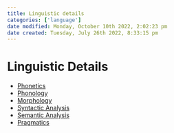 ```yaml
---
title: Linguistic details
categories: ['language']
date modified: Monday, October 10th 2022, 2:02:23 pm
date created: Tuesday, July 26th 2022, 8:33:15 pm
---
```


# Linguistic Details
- [Phonetics](Phonetics.qmd)
- [Phonology](Phonology.qmd)
- [Morphology](Morphology.qmd)
- [Syntactic Analysis](Syntactic%20Analysis.qmd)
- [Semantic Analysis](Semantic%20Analysis.qmd)
- [Pragmatics](Pragmatics.qmd)



